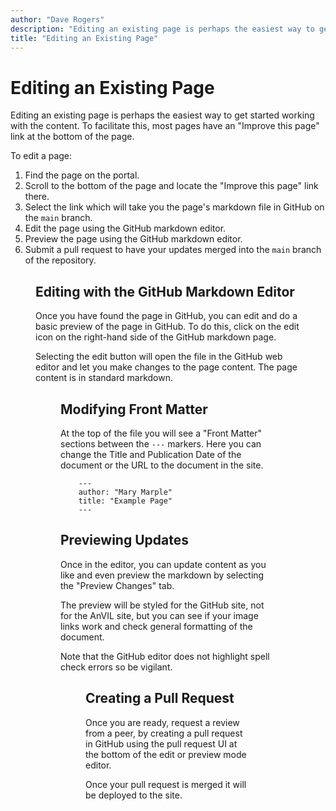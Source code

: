 ```yaml
---
author: "Dave Rogers"
description: "Editing an existing page is perhaps the easiest way to get started working with the content."
title: "Editing an Existing Page"
---
```


# Editing an Existing Page

Editing an existing page is perhaps the easiest way to get started working with the content. To facilitate this, most pages have an "Improve this page" link at the bottom of the page.

To edit a page:

1. Find the page on the portal.
1. Scroll to the bottom of the page and locate the "Improve this page" link there.
1. Select the link which will take you the page's markdown file in GitHub on the `main` branch.
1. Edit the page using the GitHub markdown editor.
1. Preview the page using the GitHub markdown editor.
1. Submit a pull request to have your updates merged into the `main` branch of the repository.

<Figure
  alt="Improve this page"
  caption="Figure 1: Using the 'Improve this page' link to locate the page's source file in GitHub."
  src="/consortia/guides/improve-this-page.png"
/>

## Editing with the GitHub Markdown Editor

Once you have found the page in GitHub, you can edit and do a basic preview of the page in GitHub. To do this, click on the edit icon on the right-hand side of the GitHub markdown page.

Selecting the edit button will open the file in the GitHub web editor and let you make changes to the page content. The page content is in standard markdown.

<Figure
  alt="Edit an Existing Page"
  caption="Figure 2: Using the GitHub web editor to modify the source file's markdown."
  src="/consortia/guides/edit-existing-page.png"
/>

## Modifying Front Matter

At the top of the file you will see a "Front Matter" sections between the `---` markers. Here you can change the Title and Publication Date of the document or the URL to the document in the site.

```
    ---
    author: "Mary Marple"
    title: "Example Page"
    ---
```

## Previewing Updates

Once in the editor, you can update content as you like and even preview the markdown by selecting the "Preview Changes" tab.

The preview will be styled for the GitHub site, not for the AnVIL site, but you can see if your image links work and check general formatting of the document.

<Alert severity="warning">
Note that the GitHub editor does not highlight spell check errors so be vigilant.
</Alert>

<Figure
  alt="Edit in GitHub"
  caption="Figure 3: Using the GitHub preview changes feature to view a diff of your
    changes against the original content."
  src="/consortia/guides/preview-changes.png"
/>

## Creating a Pull Request

Once you are ready, request a review from a peer, by creating a pull request in GitHub using the pull request UI at the bottom of the edit or preview mode editor.

Once your pull request is merged it will be deployed to the site.

<Figure
  alt="Create a Pull Request"
  caption="Figure 4: Creating a pull request with the GitHub interface."
  src="/consortia/guides/pull-request.png"
/>
